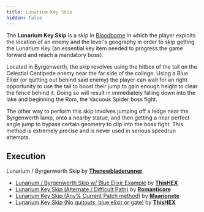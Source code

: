 ```yaml
---
title: Lunarium Key Skip
hidden: false
---
```



The **Lunarium Key Skip** is a skip in [Bloodborne](/bloodborne) in which the player exploits the location of an enemy and the level's geography in order to skip getting the Lunarium Key (an essential key item needed to progress the game forward and reach a mandatory boss).

Located in Byrgenwerth, the skip revolves using the hitbox of the tail on the Celestial Centipede enemy near the far side of the college. Using a Blue Elixir (or quitting out behind said enemy) the player can wait for an right opportunity to use the tail to boost their jump to gain enough height to clear the fence behind it. Doing so will result in immediately falling down into the lake and beginning the Rom, the Vacuous Spider boss fight.

The other way to perform this skip involves jumping off a ledge near the Byrgenwerth lamp, onto a nearby statue, and then getting a near perfect angle jump to bypass certain geometry to clip into the boss fight. This method is extremely precise and is never used in serious speedrun attempts.

## Execution

Lunarium / Byrgenwerth Skip by [**Thenewbladerunner**](https://www.youtube.com/@thenewbladerunner)

<YouTube id="https://youtu.be/NR_f2v3riYI?si=27-c5JeCLwPYWO1b" />

- [Lunarium / Byrgenwerth Skip w/ Blue Elixir Example](https://www.youtube.com/watch?v=k2G2dpJPSoI) by [**ThisHEX**](https://www.youtube.com/channel/UCgmq4h643S5tc6_qPYdUIgw)
- [Lunarium Key Skip (Alternate / Difficult Path)](https://www.youtube.com/watch?v=wOuib453M7w) by [**Romanticore**](https://www.twitch.tv/romanticore)
- [Lunarium Key Skip (Any% Current Patch method)](https://www.youtube.com/watch?v=MKylIDUVHWk) by [**Maarionete**](https://www.twitch.tv/maarionete)
- [Lunarium Key Skip (No quitouts, blue elixir or gate)](https://www.youtube.com/watch?v=3Ul10PvB3Dk) by [**ThisHEX**](https://www.youtube.com/channel/UCgmq4h643S5tc6_qPYdUIgw)